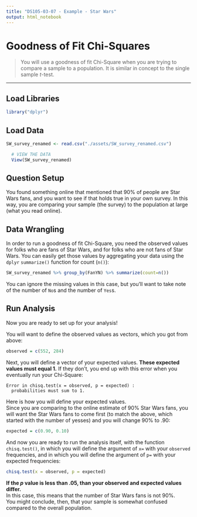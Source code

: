 ```yaml
---
title: "DS105-03-07 - Example - Star Wars"
output: html_notebook
---
```


# Goodness of Fit Chi-Squares

> You will use a goodness of fit Chi-Square when you are trying to compare a sample to a population. It is similar in concept to the single sample *t*-test.

------------------------------------------------------------------------

## Load Libraries

```r
library("dplyr")
```

## Load Data

```r
SW_survey_renamed <- read.csv("./assets/SW_survey_renamed.csv")

  # VIEW THE DATA
  View(SW_survey_renamed)
```

## Question Setup

You found something online that mentioned that 90% of people are Star Wars fans, and you want to see if that holds true in your own survey. In this way, you are comparing your sample (the survey) to the population at large (what you read online).

## Data Wrangling

In order to run a goodness of fit Chi-Square, you need the observed values for folks who are fans of Star Wars, and for folks who are not fans of Star Wars. You can easily get those values by aggregating your data using the `dplyr` `summarize()` function for count (`n()`):

```r
SW_survey_renamed %>% group_by(FanYN) %>% summarize(count=n())
```

You can ignore the missing values in this case, but you'll want to take note of the number of `No`s and the number of `Yes`s.

## Run Analysis

Now you are ready to set up for your analysis!

You will want to define the observed values as vectors, which you got from above:

```r
observed = c(552, 284)
```

Next, you will define a vector of your expected values. **These expected values must equal 1.** If they don't, you end up with this error when you eventually run your Chi-Square:

    Error in chisq.test(x = observed, p = expected) : 
      probabilities must sum to 1.

Here is how you will define your expected values.\
Since you are comparing to the online estimate of 90% Star Wars fans, you will want the Star Wars fans to come first (to match the above, which started with the number of yesses) and you will change 90% to .90:

```r
expected = c(0.90, 0.10)
```

And now you are ready to run the analysis itself, with the function `chisq.test()`, in which you will define the argument of `x=` with your `observed` frequencies, and in which you will define the argument of `p=` with your expected frequencies:

```r
chisq.test(x = observed, p = expected)
```

**If the *p* value is less than .05, than your observed and expected values differ.**\
In this case, this means that the number of Star Wars fans is not 90%.\
You might conclude, then, that your sample is somewhat confused compared to the overall population.
